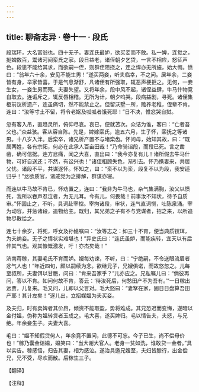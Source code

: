 ```yaml
---
---
---
```

title: 聊斋志异 · 卷十一 · 段氏
---

段瑞环，大名富翁也。四十无子。妻连氏最妒，欲买妾而不敢。私一婢，连觉之，挞婢数百，鬻诸河间栾氏之家。段日益老，诸侄朝夕乞贷，一言不相应，怒征声色。段思不能给其求，而欲嗣一侄，则群侄阻挠之，连之悍亦无所施，始大悔。愤曰：“翁年六十余，安见不能生男！”遂买两妾，听夫临幸，不之问。居年余，二妾皆有身，举家皆喜。于是气息渐舒，凡诸侄有所强取，辄恶声梗拒之。无何，一妾生女，一妾生男而殇。夫妻失望。又将年余，段中风不起，诸侄益肆，牛马什物竞自取去。连诟斥之，辄反唇相稽。无所为计，朝夕呜哭。段病益剧，寻死。诸侄集柩前议析遗产，连虽痛切，然不能禁止之。但留沃墅一所，赡养老稚，侄辈不肯。连曰：“汝等寸土不留，将令老妪及呱呱者饿死耶！”日不决，惟忿哭自挝。

忽有客入吊，直趋灵所，俯仰尽哀。哀已，便就苫次。众诘为谁，客曰：“亡者吾父也。”众益骇。客从容自陈。先是，婢嫁栾氏，逾五六月，生子怀，栾抚之等诸男。十八岁入泮。后栾卒，诸兄析产置不与堵栾齿。怀问母，始知其故，曰：“既属两姓，各有宗祏，何必在此承人百亩田哉！”乃命骑诣段，而段已死。言之凿凿，确可信据。连方忿痛，闻之大喜，直出曰：“我今亦复有儿！诸所假去牛马什物，可好自送还；不然，有讼兴也！”诸侄相顾失色，渐引去。怀乃携妻来，共居父忧。诸段不平，共谋逐怀。怀知之，曰：“栾不以为栾，段复不以为段，我安适归乎！”忿欲质官，诸戚党为之排解，群谋亦寝。

而连以牛马故不肯已，怀劝置之，连曰：“我非为牛马也，杂气集满胸，汝父以愤死，我所以吞声忍泣者，为无儿耳。今有儿，何畏哉！前事汝不知状，待予自质审。”怀固止之，不听，具词赴宰控。宰拘诸段，审状，连气直词恻，吐陈泉涌。宰为动容，并惩诸段，追物给主。既归，其兄弟之子有不与党谋者，招之来，以所追物尽散给之。

连七十余岁，将死，呼女及孙媳嘱曰：“汝等志之：如三十不育，便当典质钗珥，为夫纳妾。无子之情状实难堪也！”异史氏曰：“连氏虽妒，而能疾转，宜天以有后伸其气也。观其慷慨激发，吁！亦杰矣哉！”

济南蒋稼，其妻毛氏不育而妒。嫂每劝谏，不听，曰：“宁绝嗣，不令送眼流眉者忿气人也！”年近四旬，颇以嗣续为念。欲继兄子，兄嫂俱诺，而故悠忽之。儿每至叔所，夫妻饵以甘脃，问曰：“肯来吾家乎？”儿亦应之。兄私嘱儿曰：“倘彼再问，答以不肯。如问何故不肯，答云：‘待汝死后，何愁田产不为吾有。’”一日稼出远贾，儿复来。毛又问，儿即以父言对。毛大怒曰：“妻孥在家，固日日盘算吾田产耶！其计左矣！”逐儿出，立招媒媪为夫买妾。

及夫归，时有卖婢者其价昂，倾资不能取盈，势将难成。其兄恐迟而变悔，遂暗以金付媪，伪称为媪转贷者玉成之。毛大喜，遂买婢归。毛以情告夫，夫怒，与兄绝。年余妾生子。夫妻大喜。

毛曰：“媪不知假贷何人，年余竟不置问，此德不可忘。今子已生，尚不偿母价也！”稼乃囊金诣媪，媪笑曰：“当大谢大官人。老身一贫如洗，谁敢贷一金者。”具以实告。稼感悟，归告其妻，相为感泣。遂治具邀兄嫂至，夫妇皆膝行，出金偿兄，兄不受，尽欢而散。后稼生三子。

【翻译】

【注释】

